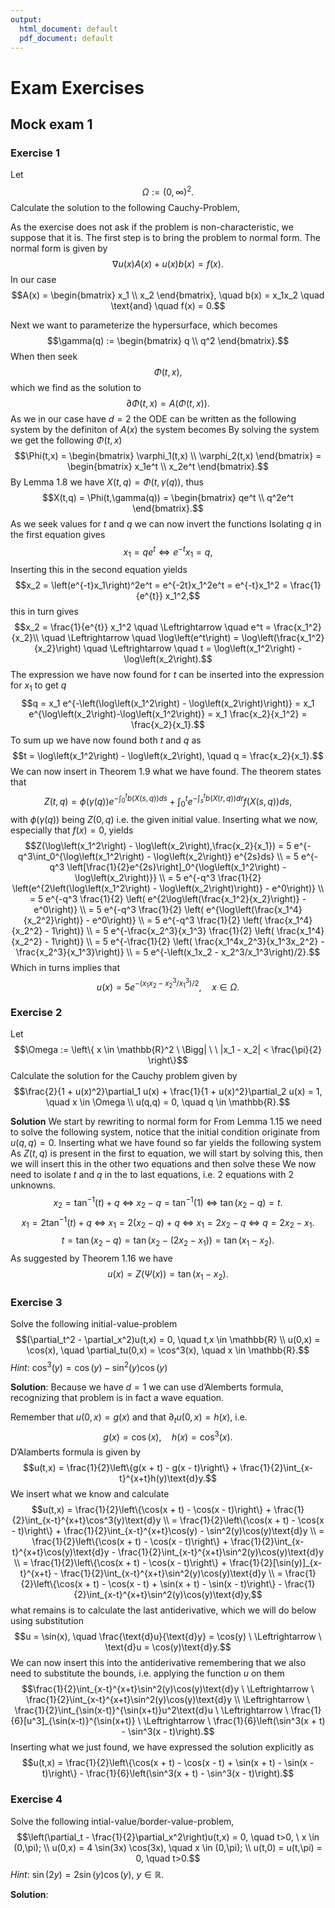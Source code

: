 ```yaml
---
output:
  html_document: default
  pdf_document: default
---
```


# Exam Exercises

## Mock exam 1

### Exercise 1
Let 
$$\Omega:=(0,\infty)^2.$$
Calculate the solution to the following Cauchy-Problem,
\begin{align*}
  &x_1\partial_1u(x) + x_2\partial_2u(x) + x_1x_2u(x) = 0, \quad x \in \Omega; \\
  &u(q,q^2) = 5, \quad q > 0.
\end{align*}

\textbf{Solution}
As the exercise does not ask if the problem is non-characteristic, we suppose that it is.
The first step is to bring the problem to normal form.
The normal form is given by 
$$\nabla u(x)A(x) + u(x)b(x) = f(x).$$
In our case 
$$A(x) = \begin{bmatrix} x_1 \\ x_2 \end{bmatrix}, \quad b(x) = x_1x_2 \quad \text{and} \quad f(x) = 0.$$

Next we want to parameterize the hypersurface, which becomes $$\gamma(q) := \begin{bmatrix} q \\ q^2 \end{bmatrix}.$$
When then seek 
$$\Phi(t,x),$$ 
which we find as the solution to 
$$\partial\Phi(t,x) = A(\Phi(t,x)).$$
As we in our case have $d = 2$ the ODE can be written as the following system
\begin{align*}
  \varphi_1'(t) &= A(\Phi(t))_1, \quad \varphi_1(0) = x_1 \\
  \varphi_2'(t) &= A(\Phi(t))_2, \quad \varphi_2(0) = x_2,
\end{align*}
by the definiton of $A(x)$ the system becomes
\begin{align*}
  \varphi_1'(t) &= \varphi(t)_1, \quad \varphi_1(0) = x_1 \\
  \varphi_2'(t) &= \varphi(t)_2, \quad \varphi_2(0) = x_2.
\end{align*}
By solving the system we get the following $\Phi(t,x)$ 
$$\Phi(t,x) = \begin{bmatrix} \varphi_1(t,x) \\ \varphi_2(t,x) \end{bmatrix} = \begin{bmatrix} x_1e^t \\ x_2e^t \end{bmatrix}.$$
By Lemma 1.8 we have $X(t,q) = \Phi(t, \gamma(q))$, thus $$X(t,q) = \Phi(t,\gamma(q)) =  \begin{bmatrix} qe^t \\ q^2e^t \end{bmatrix}.$$
As we seek values for $t$ and $q$ we can now invert the functions
\begin{align*}
  x_1 &= qe^t \\
  x_2 &= q^2e^t
\end{align*}
Isolating $q$ in the first equation gives 
$$x_1 = qe^t \Leftrightarrow e^{-t}x_1 = q,$$
Inserting this in the second equation yields
$$x_2 = \left(e^{-t}x_1\right)^2e^t 
= e^{-2t}x_1^2e^t
= e^{-t}x_1^2 
= \frac{1}{e^{t}} x_1^2,$$
this in turn gives
$$x_2 = \frac{1}{e^{t}} x_1^2
\quad \Leftrightarrow \quad
e^t = \frac{x_1^2}{x_2}\\
\quad \Leftrightarrow \quad
\log\left(e^t\right) = \log\left(\frac{x_1^2}{x_2}\right)
\quad \Leftrightarrow \quad
t = \log\left(x_1^2\right) - \log\left(x_2\right).$$
The expression we have now found for $t$ can be inserted into the expression for $x_1$ to get $q$
$$q = x_1 e^{-\left(\log\left(x_1^2\right) - \log\left(x_2\right)\right)}
= x_1 e^{\log\left(x_2\right)-\log\left(x_1^2\right)}
= x_1 \frac{x_2}{x_1^2} = \frac{x_2}{x_1}.$$
To sum up we have now found both $t$ and $q$ as
$$t = \log\left(x_1^2\right) - \log\left(x_2\right), \quad q = \frac{x_2}{x_1}.$$
We can now insert in Theorem 1.9 what we have found.
The theorem states that
$$Z(t,q) = \phi(\gamma(q))e^{-\int_0^tb(X(s,q))ds} + \int_0^t e^{-\int_s^tb(X(r,q))dr}f(X(s,q))ds,$$
with $\phi(\gamma(q))$ being $Z(0,q)$ i.e. the given initial value.
Inserting what we now, especially that $f(x) = 0$, yields
$$Z(\log\left(x_1^2\right) - \log\left(x_2\right),\frac{x_2}{x_1}) = 5 e^{-q^3\int_0^{\log\left(x_1^2\right) - \log\left(x_2\right)} e^{2s}ds} \\
= 5 e^{-q^3 \left[\frac{1}{2}e^{2s}\right]_0^{\log\left(x_1^2\right) - \log\left(x_2\right)}} \\
= 5 e^{-q^3 \frac{1}{2} 
\left(e^{2\left(\log\left(x_1^2\right) - \log\left(x_2\right)\right)} - e^0\right)} \\
= 5 e^{-q^3 \frac{1}{2} \left( e^{2\log\left(\frac{x_1^2}{x_2}\right)} - e^0\right)} \\
= 5 e^{-q^3 \frac{1}{2} \left( e^{\log\left(\frac{x_1^4}{x_2^2}\right)} - e^0\right)} \\
= 5 e^{-q^3 \frac{1}{2} \left( \frac{x_1^4}{x_2^2} - 1\right)} \\
= 5 e^{-\frac{x_2^3}{x_1^3} \frac{1}{2} \left( \frac{x_1^4}{x_2^2} - 1\right)} \\
= 5 e^{-\frac{1}{2} \left( \frac{x_1^4x_2^3}{x_1^3x_2^2} - \frac{x_2^3}{x_1^3}\right)} \\
= 5 e^{-\left(x_1x_2 - x_2^3/x_1^3\right)/2}.$$
Which in turns implies that
$$u(x) = 5 e^{-\left(x_1x_2 - x_2^3/x_1^3\right)/2}, \quad x \in \Omega.$$

### Exercise 2
Let
$$\Omega := \left\{ x \in \mathbb{R}^2 \ \Bigg| \ \ |x_1 - x_2| < \frac{\pi}{2} \right\}$$
Calculate the solution for the Cauchy problem given by
$$\frac{2}{1 + u(x)^2}\partial_1 u(x) + \frac{1}{1 + u(x)^2}\partial_2 u(x) = 1, \quad x \in \Omega \\
u(q,q) = 0, \quad q \in \mathbb{R}.$$

**Solution**
We start by rewriting to normal form
\begin{align*}
  \frac{2}{1 + u(x)^2}\partial_1 u(x) + \frac{1}{1 + u(x)^2}\partial_2 u(x) &= 1 \\
  u'(x)A(x,u(x)) &= b(x,u(x))
\end{align*}
for
\begin{align*}
  u'(x) = \left[ \partial_1 u(x) \ \partial_2 u(x) \right], \quad
  A(x,u(x)) = \begin{bmatrix} \dfrac{2}{1 + u(x)^2} \\ \dfrac{1}{1 + u(x)^2} \end{bmatrix}, \quad
  b(x,u(x)) = 1.
\end{align*}
From Lemma 1.15 we need to solve the following system, notice that the initial condition originate from $u(q,q) = 0$.
\begin{align*}
  \partial_t X_1(t,q) &= A(X(t,q), Z(t,q))_1, \quad &&X_1(0,q) = q \\
  \partial_t X_2(t,q) &= A(X(t,q), Z(t,q))_2, \quad &&X_2(0,q) = q \\
  \partial_t Z(t,q) &= b(X(t,q), Z(t,q)), \quad &&Z(0,q) = 0.
\end{align*}
Inserting what we have found so far yields the following system
\begin{align*}
  \partial_t X_1(t,q) &= \dfrac{2}{1 + Z(t,q)^2}, \quad &&X_1(0,q) = q \\
  \partial_t X_2(t,q) &= \dfrac{1}{1 + Z(t,q)^2}, \quad &&X_2(0,q) = q \\
  \partial_t Z(t,q) &= 1, \quad &&Z(0,q) = 0.
\end{align*}
As $Z(t,q)$ is present in the first to equation, we will start by solving this, then we will insert this in the other two equations and then solve these
\begin{align*}
  Z(t,q) &= t \\
  X_1(t,q) &= 2\tan^{-1}(t) + q \\
  X_2(t,q) &= \tan^{-1}(t) + q.
\end{align*}
We now need to isolate $t$ and $q$ in the to last equations, i.e. 2 equations with 2 unknowns.
$$x_2 = \tan^{-1}(t) + q 
\ \Leftrightarrow \ 
x_2 - q = \tan^{-1}(1)
\ \Leftrightarrow \
\tan(x_2 - q) = t.$$
$$x_1 = 2\tan^{-1}(t) + q
\ \Leftrightarrow \
x_1 = 2(x_2 - q) + q
\ \Leftrightarrow \
x_1 = 2x_2 - q
\ \Leftrightarrow \
q = 2x_2 - x_1.$$
$$t = \tan(x_2 - q) = \tan(x_2 - (2x_2 - x_1)) = \tan(x_1 - x_2).$$
As suggested by Theorem 1.16 we have
$$u(x) = Z(\Psi(x)) = \tan(x_1 - x_2).$$

### Exercise 3
Solve the following initial-value-problem
$$(\partial_t^2 - \partial_x^2)u(t,x) = 0, \quad t,x \in \mathbb{R} \\
u(0,x) = \cos(x), \quad \partial_tu(0,x) = \cos^3(x), \quad x \in \mathbb{R}.$$
*Hint*: $\cos^3(y) = \cos(y) - \sin^2(y)\cos(y)$

**Solution**:
Because we have $d=1$ we can use d'Alemberts formula, recognizing that problem is in fact a wave equation.

Remember that $u(0,x) = g(x)$ and that $\partial_tu(0,x) = h(x)$, i.e.
$$g(x) = \cos(x), \quad h(x) = \cos^3(x).$$
D'Alamberts formula is given by
$$u(t,x) = \frac{1}{2}\left\{g(x + t) - g(x - t)\right\} + \frac{1}{2}\int_{x-t}^{x+t}h(y)\text{d}y.$$
We insert what we know and calculate
$$u(t,x) = \frac{1}{2}\left\{\cos(x + t) - \cos(x - t)\right\} + \frac{1}{2}\int_{x-t}^{x+t}\cos^3(y)\text{d}y \\
= \frac{1}{2}\left\{\cos(x + t) - \cos(x - t)\right\} + \frac{1}{2}\int_{x-t}^{x+t}\cos(y) - \sin^2(y)\cos(y)\text{d}y \\
= \frac{1}{2}\left\{\cos(x + t) - \cos(x - t)\right\} + \frac{1}{2}\int_{x-t}^{x+t}\cos(y)\text{d}y - \frac{1}{2}\int_{x-t}^{x+t}\sin^2(y)\cos(y)\text{d}y \\
= \frac{1}{2}\left\{\cos(x + t) - \cos(x - t)\right\} + \frac{1}{2}[\sin(y)]_{x-t}^{x+t} - \frac{1}{2}\int_{x-t}^{x+t}\sin^2(y)\cos(y)\text{d}y \\
= \frac{1}{2}\left\{\cos(x + t) - \cos(x - t) + \sin(x + t) - \sin(x - t)\right\} - \frac{1}{2}\int_{x-t}^{x+t}\sin^2(y)\cos(y)\text{d}y,$$
what remains is to calculate the last antiderivative, which we will do below using substitution
$$u = \sin(x), \quad \frac{\text{d}u}{\text{d}y} = \cos(y) \ \Leftrightarrow \ \text{d}u = \cos(y)\text{d}y.$$
We can now insert this into the antiderivative remembering that we also need to substitute the bounds, i.e. applying the function $u$ on them
$$\frac{1}{2}\int_{x-t}^{x+t}\sin^2(y)\cos(y)\text{d}y \ \Leftrightarrow \ \frac{1}{2}\int_{x-t}^{x+t}\sin^2(y)\cos(y)\text{d}y \\
\Leftrightarrow \ \frac{1}{2}\int_{\sin(x-t)}^{\sin(x+t)}u^2\text{d}u \ \Leftrightarrow \ \frac{1}{6}[u^3]_{\sin(x-t)}^{\sin(x+t)} \ \Leftrightarrow \ \frac{1}{6}\left(\sin^3(x + t) - \sin^3(x - t)\right).$$
Inserting what we just found, we have expressed the solution explicitly as
$$u(t,x) = \frac{1}{2}\left\{\cos(x + t) - \cos(x - t) + \sin(x + t) - \sin(x - t)\right\} - \frac{1}{6}\left(\sin^3(x + t) - \sin^3(x - t)\right).$$

### Exercise 4
Solve the following intial-value/border-value-problem,
$$\left(\partial_t - \frac{1}{2}\partial_x^2\right)u(t,x) = 0, \quad t>0, \ x \in (0,\pi); \\
u(0,x) = 4 \sin(3x) \cos(3x), \quad x \in (0,\pi); \\
u(t,0) = u(t,\pi) = 0, \quad t>0.$$
*Hint*: $\sin(2y) = 2\sin(y)\cos(y), \ y \in \mathbb{R}.$

**Solution**:
